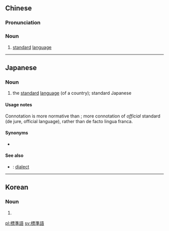 {{also|标准语}}
==Chinese==
{{zh-forms|s=标准语|type=21}}

===Pronunciation===
{{zh-pron
|m=biāozhǔnyǔ
|c=biu1 zeon2 jyu5
|cat=n
}}

===Noun===
{{zh-noun}}

# [[standard]] [[language]]

----

==Japanese==
{{ja-kanjitab|ひょう|じゅん|ご|yomi=o}}
{{wikipedia|Japanese dialects}}

===Noun===
{{ja-noun|ひょうじゅんご}}

# the [[standard]] [[language]] (of a country); standard Japanese

====Usage notes====
Connotation is more normative than {{m|ja|共通語}}; more connotation of ''official'' standard (de jure, official language), rather than de facto lingua franca.

====Synonyms====
* {{ja-r|共通語|きょうつうご}}

====See also====
* {{ja-r|方言|ほうげん}}: [[dialect]]

----

==Korean==
{{ko-hanjatab}}

===Noun===
{{ko-noun|hangeul=표준어}}

# {{hanja form of|표준어|[[standard]] [[language]], [[South Korean]] standard [[Korean]] language}}

[[pl:標準語]]
[[sv:標準語]]